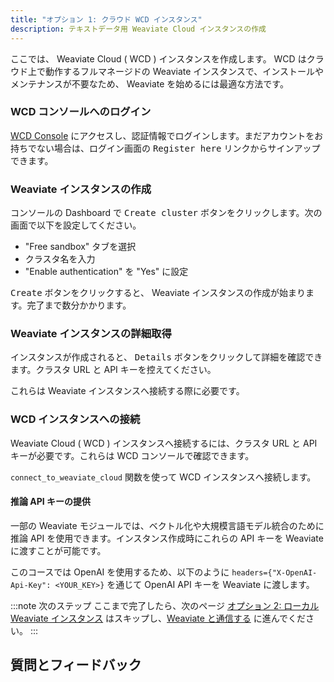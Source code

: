 ```yaml
---
title: "オプション 1: クラウド WCD インスタンス"
description: テキストデータ用 Weaviate Cloud インスタンスの作成
---
```



ここでは、 Weaviate Cloud ( WCD ) インスタンスを作成します。 WCD はクラウド上で動作するフルマネージドの Weaviate インスタンスで、インストールやメンテナンスが不要なため、 Weaviate を始めるには最適な方法です。

### <i class="fa-solid fa-chalkboard"></i> WCD コンソールへのログイン

[WCD Console](https://console.weaviate.cloud/) にアクセスし、認証情報でログインします。まだアカウントをお持ちでない場合は、ログイン画面の <kbd>Register here</kbd> リンクからサインアップできます。

### <i class="fa-solid fa-chalkboard"></i> Weaviate インスタンスの作成

コンソールの Dashboard で <kbd>Create cluster</kbd> ボタンをクリックします。次の画面で以下を設定してください。

- "Free sandbox" タブを選択  
- クラスタ名を入力  
- "Enable authentication" を "Yes" に設定  

<kbd>Create</kbd> ボタンをクリックすると、 Weaviate インスタンスの作成が始まります。完了まで数分かかります。

### <i class="fa-solid fa-chalkboard"></i> Weaviate インスタンスの詳細取得

インスタンスが作成されると、 <kbd>Details</kbd> ボタンをクリックして詳細を確認できます。クラスタ URL と API キーを控えてください。

これらは Weaviate インスタンスへ接続する際に必要です。

### <i class="fa-solid fa-code"></i> WCD インスタンスへの接続

Weaviate Cloud ( WCD ) インスタンスへ接続するには、クラスタ URL と API キーが必要です。これらは WCD コンソールで確認できます。

`connect_to_weaviate_cloud` 関数を使って WCD インスタンスへ接続します。

<FilteredTextBlock
  text={PyCode}
  startMarker="# WCDInstantiation"
  endMarker="# END WCDInstantiation"
  language="py"
/>

#### 推論 API キーの提供

一部の Weaviate モジュールでは、ベクトル化や大規模言語モデル統合のために推論 API を使用できます。インスタンス作成時にこれらの API キーを Weaviate に渡すことが可能です。

このコースでは OpenAI を使用するため、以下のように `headers={"X-OpenAI-Api-Key": <YOUR_KEY>}` を通じて OpenAI API キーを Weaviate に渡します。

<FilteredTextBlock
  text={PyCode}
  startMarker="# WCDAPIKeyInstantiation"
  endMarker="# END WCDAPIKeyInstantiation"
  language="py"
/>

:::note 次のステップ
ここまで完了したら、次のページ [オプション 2: ローカル Weaviate インスタンス](./20_create_docker.mdx) はスキップし、[Weaviate と通信する](../30_communicate.mdx) に進んでください。
:::

## 質問とフィードバック


<DocsFeedback/>
